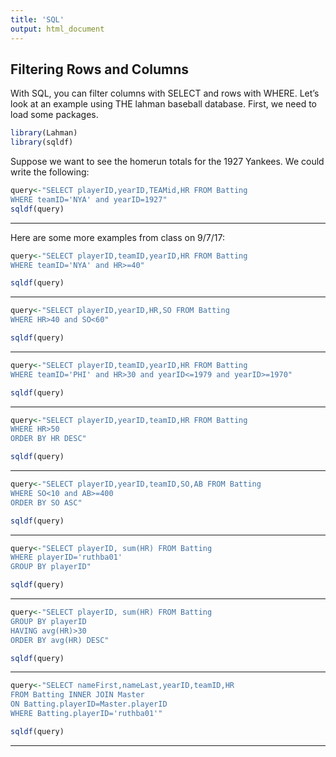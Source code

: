 ```yaml
---
title: 'SQL'
output: html_document
---
```


## Filtering Rows and Columns

With SQL, you can filter columns with SELECT and rows with WHERE.  Let's look at an example using THE lahman baseball database.  First, we need to load some packages.

```r
library(Lahman)
library(sqldf)
```

Suppose we want to see the homerun totals for the 1927 Yankees.  We could write the following:

```r
query<-"SELECT playerID,yearID,TEAMid,HR FROM Batting
WHERE teamID='NYA' and yearID=1927"
sqldf(query)
```
***

Here are some more examples from class on 9/7/17:

```r
query<-"SELECT playerID,teamID,yearID,HR FROM Batting 
WHERE teamID='NYA' and HR>=40"

sqldf(query)
```
***
```r
query<-"SELECT playerID,yearID,HR,SO FROM Batting
WHERE HR>40 and SO<60"

sqldf(query)
```
***
```r
query<-"SELECT playerID,teamID,yearID,HR FROM Batting
WHERE teamID='PHI' and HR>30 and yearID<=1979 and yearID>=1970"

sqldf(query)
```
***
```r
query<-"SELECT playerID,yearID,teamID,HR FROM Batting
WHERE HR>50
ORDER BY HR DESC"

sqldf(query)
```
***
```r
query<-"SELECT playerID,yearID,teamID,SO,AB FROM Batting
WHERE SO<10 and AB>=400
ORDER BY SO ASC"

sqldf(query)
```
***
```r
query<-"SELECT playerID, sum(HR) FROM Batting
WHERE playerID='ruthba01'
GROUP BY playerID"

sqldf(query)
```
***
```r
query<-"SELECT playerID, sum(HR) FROM Batting
GROUP BY playerID
HAVING avg(HR)>30
ORDER BY avg(HR) DESC"

sqldf(query)
```
***
```r
query<-"SELECT nameFirst,nameLast,yearID,teamID,HR 
FROM Batting INNER JOIN Master
ON Batting.playerID=Master.playerID
WHERE Batting.playerID='ruthba01'"

sqldf(query)
```
***

